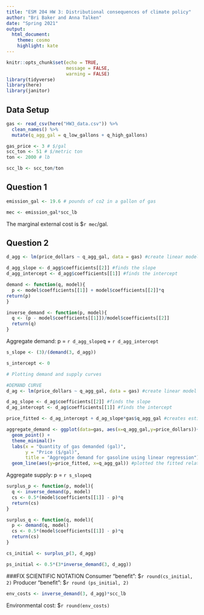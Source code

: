 ```yaml
---
title: "ESM 204 HW 3: Distributional consequences of climate policy"
author: "Bri Baker and Anna Talken"
date: "Spring 2021"
output:
  html_document:
    theme: cosmo
    highlight: kate
---
```


```r
knitr::opts_chunk$set(echo = TRUE, 
                      message = FALSE,
                      warning = FALSE)
library(tidyverse)
library(here)
library(janitor)
```

## Data Setup
```r
gas <- read_csv(here("HW3_data.csv")) %>% 
  clean_names() %>% 
  mutate(q_agg_gal = q_low_gallons + q_high_gallons)

gas_price <- 3 # $/gal
scc_ton <- 51 # $/metric ton
ton <- 2000 # lb

scc_lb <- scc_ton/ton

```

## Question 1
```r
emission_gal <- 19.6 # pounds of co2 in a gallon of gas

mec <- emission_gal*scc_lb

```

The marginal external cost is $`r mec`/gal.


## Question 2

```r
d_agg <- lm(price_dollars ~ q_agg_gal, data = gas) #create linear model

d_agg_slope <- d_agg$coefficients[[2]] #finds the slope
d_agg_intercept <- d_agg$coefficients[[1]] #finds the intercept

demand <- function(q, model){
  p <- model$coefficients[[1]] + model$coefficients[[2]]*q
return(p)
}

inverse_demand <- function(p, model){
  q <- (p - model$coefficients[[1]])/model$coefficients[[2]]
  return(q)
}

```

Aggregate demand: p = `r d_agg_slope`q + `r d_agg_intercept`

```r
s_slope <- (3)/(demand(3, d_agg))

s_intercept <- 0
```

```r
# Plotting demand and supply curves

#DEMAND CURVE
d_ag <- lm(price_dollars ~ q_agg_gal, data = gas) #create linear model

d_ag_slope <- d_ag$coefficients[[2]] #finds the slope
d_ag_intercept <- d_ag$coefficients[[1]] #finds the intercept

price_fitted <- d_ag_intercept + d_ag_slope*gas$q_agg_gal #creates estimated line

aggregate_demand <- ggplot(data=gas, aes(x=q_agg_gal,y=price_dollars))+
  geom_point() +
  theme_minimal()+
  labs(x = "Quantity of gas demanded (gal)",
       y = "Price ($/gal)",
       title = "Aggregate demand for gasoline using linear regression") +
  geom_line(aes(y=price_fitted, x=q_agg_gal)) #plotted the fitted relationship on the graph

```

Aggregate supply: p = `r s_slope`q

```r

surplus_p <- function(p, model){
  q <- inverse_demand(p, model)
  cs <- 0.5*(model$coefficients[[1]] - p)*q
  return(cs)
}

surplus_q <- function(q, model){
  p <- demand(q, model)
  cs <- 0.5*(model$coefficients[[1]] - p)*q
  return(cs)
}

cs_initial <- surplus_p(3, d_agg)

ps_initial <- 0.5*(3*inverse_demand(3, d_agg))

```

###FIX SCIENTIFIC NOTATION
Consumer "benefit": $`r round(cs_initial, 2)`
Producer "benefit": $`r round (ps_initial, 2)`

```r
env_costs <- inverse_demand(3, d_agg)*scc_lb
```

Environmental cost: $`r round(env_costs)`
